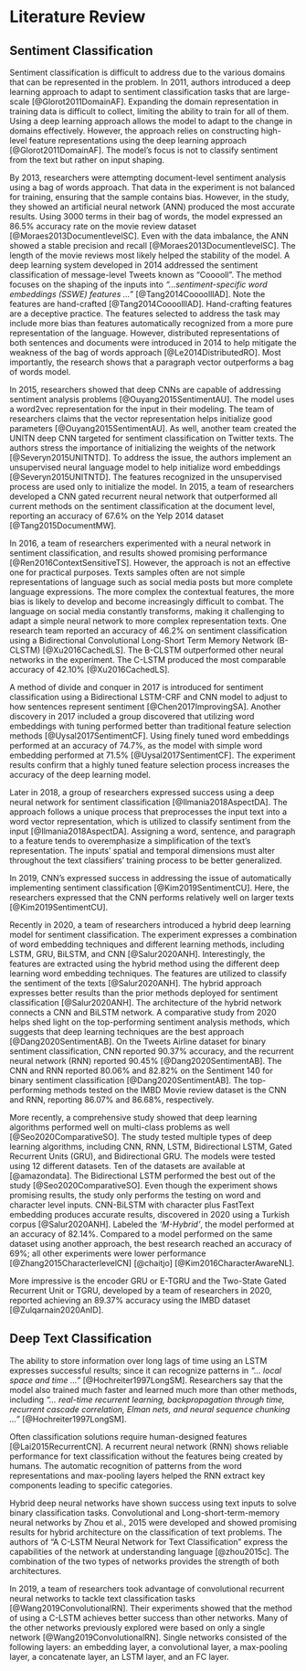 # Literature Review

## Sentiment Classification 

Sentiment classification is difficult to address due to the various domains that can be represented in the problem. 
In 2011, authors introduced a deep learning approach to adapt to sentiment classification tasks that are large-scale [@Glorot2011DomainAF]. 
Expanding the domain representation in training data is difficult to collect, limiting the ability to train for all of them. 
Using a deep learning approach allows the model to adapt to the change in domains effectively. 
However, the approach relies on constructing high-level feature representations using the deep learning approach [@Glorot2011DomainAF]. The model's focus is not to classify sentiment from the text but rather on input shaping. 

By 2013, researchers were attempting document-level sentiment analysis using a bag of words approach. 
That data in the experiment is not balanced for training, ensuring that the sample contains bias. 
However, in the study, they showed an artificial neural network (ANN) produced the most accurate results. 
Using 3000 terms in their bag of words, the model expressed an 86.5% accuracy rate on the movie review dataset [@Moraes2013DocumentlevelSC].
Even with the data imbalance, the ANN showed a stable precision and recall [@Moraes2013DocumentlevelSC]. 
The length of the movie reviews most likely helped the stability of the model. 
A deep learning system developed in 2014 addressed the sentiment classification of message-level Tweets known as "Cooooll". 
The method focuses on the shaping of the inputs into *"...sentiment-specific word embeddings (SSWE) features ..."* [@Tang2014CoooolllAD].
Note the features are hand-crafted [@Tang2014CoooolllAD]. 
Hand-crafting features are a deceptive practice. The features selected to address the task may include more bias than features automatically recognized from a more pure representation of the language. 
However, distributed representations of both sentences and documents were introduced in 2014 to help mitigate the weakness of the bag of words approach [@Le2014DistributedRO]. Most importantly, the research shows that a paragraph vector outperforms a bag of words model. 

In 2015, researchers showed that deep CNNs are capable of addressing sentiment analysis problems [@Ouyang2015SentimentAU]. 
The model uses a word2vec representation for the input in their modeling. 
The team of researchers claims that the vector representation helps initialize good parameters [@Ouyang2015SentimentAU]. 
As well, another team created the UNITN deep CNN targeted for sentiment classification on Twitter texts. 
The authors stress the importance of initializing the weights of the network [@Severyn2015UNITNTD]. 
To address the issue, the authors implement an unsupervised neural language model to help initialize word embeddings [@Severyn2015UNITNTD]. 
The features recognized in the unsupervised process are used only to initialize the model. In 2015, a team of researchers developed a CNN gated recurrent neural network that outperformed all current methods on the sentiment classification at the document level, reporting an accuracy of 67.6% on the Yelp 2014 dataset [@Tang2015DocumentMW].

In 2016, a team of researchers experimented with a neural network in sentiment classification, and results showed promising performance [@Ren2016ContextSensitiveTS]. 
However, the approach is not an effective one for practical purposes. 
Texts samples often are not simple representations of language such as social media posts but more complete language expressions.
The more complex the contextual features, the more bias is likely to develop and become increasingly difficult to combat. 
The language on social media constantly transforms, making it challenging to adapt a simple neural network to more complex representation texts.
One research team reported an accuracy of 46.2% on sentiment classification using a Bidirectional Convolutional Long-Short Term Memory Network (B-CLSTM) [@Xu2016CachedLS]. 
The B-CLSTM outperformed other neural networks in the experiment. 
The C-LSTM produced the most comparable accuracy of 42.10% [@Xu2016CachedLS]. 

A method of divide and conquer in 2017 is introduced for sentiment classification using a Bidirectional LSTM-CRF and CNN model to adjust to how sentences represent sentiment [@Chen2017ImprovingSA].
Another discovery in 2017 included a group discovered that utilizing word embeddings with tuning performed better than traditional feature selection methods [@Uysal2017SentimentCF]. 
Using finely tuned word embeddings performed at an accuracy of 74.7%, as the model with simple word embedding performed at 71.5% [@Uysal2017SentimentCF]. 
The experiment results confirm that a highly tuned feature selection process increases the accuracy of the deep learning model. 

Later in 2018, a group of researchers expressed success using a deep neural network for sentiment classification [@Ilmania2018AspectDA]. 
The approach follows a unique process that preprocesses the input text into a word vector representation, which is utilized to classify sentiment from the input [@Ilmania2018AspectDA]. 
Assigning a word, sentence, and paragraph to a feature tends to overemphasize a simplification of the text's representation. 
The inputs' spatial and temporal dimensions must alter throughout the text classifiers' training process to be better generalized. 

In 2019, CNN's expressed success in addressing the issue of automatically implementing sentiment classification [@Kim2019SentimentCU]. 
Here, the researchers expressed that the CNN performs relatively well on larger texts [@Kim2019SentimentCU].  

Recently in 2020, a team of researchers introduced a hybrid deep learning model for sentiment classification. 
The experiment expresses a combination of word embedding techniques and different learning methods, including LSTM, GRU, BiLSTM, and CNN [@Salur2020ANH]. 
Interestingly, the features are extracted using the hybrid method using the different deep learning word embedding techniques. 
The features are utilized to classify the sentiment of the texts [@Salur2020ANH]. 
The hybrid approach expresses better results than the prior methods deployed for sentiment classification [@Salur2020ANH]. 
The architecture of the hybrid network connects a CNN and BiLSTM network. 
A comparative study from 2020 helps shed light on the top-performing sentiment analysis methods, which suggests that deep learning techniques are the best approach [@Dang2020SentimentAB]. 
On the Tweets Airline dataset for binary sentiment classification, CNN reported 90.37% accuracy, and the recurrent neural network (RNN) reported 90.45% [@Dang2020SentimentAB]. 
The CNN and RNN reported 80.06% and 82.82% on the Sentiment 140 for binary sentiment classification [@Dang2020SentimentAB]. 
The top-performing methods tested on the IMBD Movie review dataset is the CNN and RNN, reporting 86.07% and 86.68%, respectively. 

More recently, a comprehensive study showed that deep learning algorithms performed well on multi-class problems as well [@Seo2020ComparativeSO]. 
The study tested multiple types of deep learning algorithms, including CNN, RNN, LSTM, Bidirectional LSTM, Gated Recurrent Units (GRU), and Bidirectional GRU.
The models were tested using 12 different datasets. 
Ten of the datasets are available at [@amazondata]. 
The Bidirectional LSTM performed the best out of the study [@Seo2020ComparativeSO]. 
Even though the experiment shows promising results, the study only performs the testing on word and character level inputs. CNN-BiLSTM with character plus FastText embedding produces accurate results, discovered in 2020 using a Turkish corpus [@Salur2020ANH]. Labeled the *'M-Hybrid'*, the model performed at an accuracy of 82.14%. Compared to a model performed on the same dataset using another approach, the best research reached an accuracy of 69%; all other experiments were lower performance [@Zhang2015CharacterlevelCN] [@chaitjo] [@Kim2016CharacterAwareNL]. 

More impressive is the encoder GRU or E-TGRU and the Two-State Gated Recurrent Unit or TGRU, developed by a team of researchers in 2020, reported achieving an 89.37% accuracy using the IMBD dataset [@Zulqarnain2020AnID].

## Deep Text Classification

The ability to store information over long lags of time using an LSTM expresses successful results; since it can recognize patterns in *"... local space and time ..."* [@Hochreiter1997LongSM]. 
Researchers say that the model also trained much faster and learned much more than other methods, including *"... real-time recurrent learning, backpropagation through time, recurrent cascade correlation, Elman nets, and neural sequence chunking ..."* [@Hochreiter1997LongSM].

Often classification solutions require human-designed features [@Lai2015RecurrentCN]. 
A recurrent neural network (RNN) shows reliable performance for text classification without the features being created by humans. 
The automatic recognition of patterns from the word representations and max-pooling layers helped the RNN extract key components leading to specific categories. 

Hybrid deep neural networks have shown success using text inputs to solve binary classification tasks. 
Convolutional and Long-short-term-memory neural networks by Zhou et al., 2015 were developed and showed promising results for hybrid architecture on the classification of text problems. 
The authors of "A C-LSTM Neural Network for Text Classification" express the capabilities of the network at understanding language [@zhou2015c]. 
The combination of the two types of networks provides the strength of both architectures. 

In 2019, a team of researchers took advantage of convolutional recurrent neural networks to tackle text classification tasks [@Wang2019ConvolutionalRN]. 
Their experiments showed that the method of using a C-LSTM achieves better success than other networks. 
Many of the other networks previously explored were based on only a single network [@Wang2019ConvolutionalRN]. 
Single networks consisted of the following layers: an embedding layer, a convolutional layer, a max-pooling layer, a concatenate layer, an LSTM layer, and an FC layer. 
